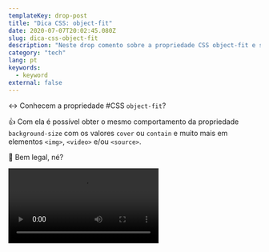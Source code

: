 ```yaml
---
templateKey: drop-post
title: "Dica CSS: object-fit"
date: 2020-07-07T20:02:45.080Z
slug: dica-css-object-fit
description: "Neste drop comento sobre a propriedade CSS object-fit e seu comportamento."
category: "tech"
lang: pt
keywords:
  - keyword
external: false
---
```



<Drop>

↔️ Conhecem a propriedade #CSS `object-fit`?

👍 Com ela é possível obter o mesmo comportamento da propriedade `background-size` com os valores `cover` ou `contain` e muito mais em elementos `<img>`, `<video>` e/ou `<source>`.

🌸 Bem legal, né?

<Video src="https://video.twimg.com/ext_tw_video/1280468354235609088/pu/vid/510x720/AcJ0i0uSBsNlEdDZ.mp4?tag=10" />

</Drop>
